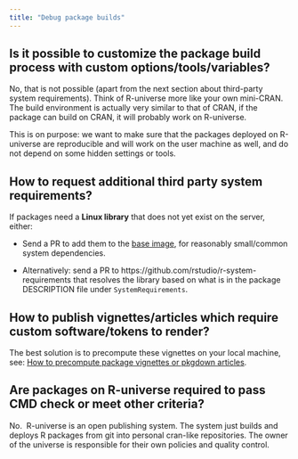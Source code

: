 ```yaml
---
title: "Debug package builds"
---
```


## Is it possible to customize the package build process with custom options/tools/variables?

No, that is not possible (apart from the next section about third-party system requirements). 
Think of R-universe more like your own mini-CRAN. 
The build environment is actually very similar to that of CRAN, if the package can build on CRAN, it will probably work on R-universe.

This is on purpose: we want to make sure that the packages deployed on R-universe are reproducible and will work on the user machine as well, and do not depend on some hidden settings or tools.

## How to request additional third party system requirements?

If packages need a **Linux library** that does not yet exist on the server, either:

 - Send a PR to add them to the [base image](https://github.com/r-universe-org/base-image), for reasonably small/common system dependencies.
 
 - Alternatively: send a PR to https://github.com/rstudio/r-system-requirements that resolves the library based on what is in the package DESCRIPTION file under `SystemRequirements`.

## How to publish vignettes/articles which require custom software/tokens to render?

The best solution is to precompute these vignettes on your local machine, see: [How to precompute package vignettes or pkgdown articles](https://ropensci.org/blog/2019/12/08/precompute-vignettes/).


## Are packages on R-universe required to pass CMD check or meet other criteria?

No. 
R-universe is an open publishing system. 
The system just builds and deploys R packages from git into personal cran-like repositories. 
The owner of the universe is responsible for their own policies and quality control.

